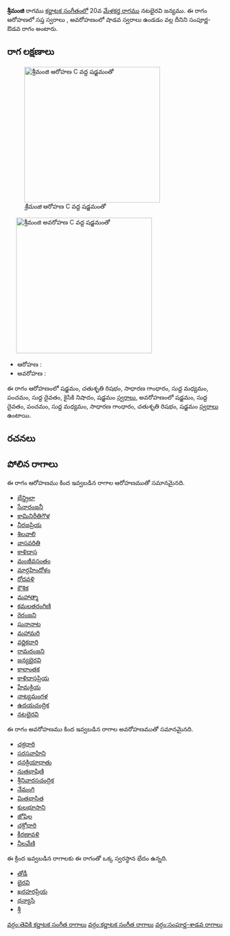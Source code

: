 {{Infobox ragam
	| name          	= శ్రీమంజి
	| synonym	    	= 
	| mela          	= 
	| chakra        	= 
	| janaka        	= 
	| type          	= సంపూర్ణ-శాడవ
	| arohanam      	= {{svaraC|S|R2|G2|M1|P|D1|N2|S'}} 
	| avarohanam    	= {{svaraC|S'|D1|P|M1|G2|R2|S}}
	| jeeva         	=
	| chhaya        	=
	| nyasa         	=
	| vishesha      	= 
	| equivalent  		= 
}}
{{కర్ణాటక సంగీత రాగాలు}}
'''శ్రీమంజి''' రాగము [[కర్ణాటక సంగీతం]]లో 20వ [[మేళకర్త రాగము]] నటభైరవి జన్యము.  ఈ రాగం ఆరోహణలో సప్త స్వరాలు , అవరోహణంలో షాడవ స్వరాలు ఉండడం వల్ల దీనిని సంపూర్ణ-ఔడవ రాగం అంటారు.


==రాగ లక్షణాలు==
[[Image:shrimanji_ar_kb2wiki.png|thumb|right|316px|''శ్రీమంజి'' ఆరోహణ C వద్ద షడ్జమంతో]]
	[[Image:shrimanji_av_kb2wiki.png|thumb|right|316px|''శ్రీమంజి'' అవరోహణ C వద్ద షడ్జమంతో]]

* ఆరోహణ : {{svaraC|S|R2|G2|M1|P|D1|N2|S'}} 
* అవరోహణ : {{svaraC|S'|D1|P|M1|G2|R2|S}}

ఈ రాగం ఆరోహణంలో షడ్జమం, చతుశృతి రిషభం, సాధారణ  గాంధారం, సుద్ద మధ్యమం, పంచమం, సుద్ద దైవతం, కైసికి నిషాదం, షడ్జమం [[స్వరాలు]], అవరోహణంలో షడ్జమం, సుద్ద దైవతం, పంచమం, సుద్ద మధ్యమం, సాధారణ  గాంధారం, చతుశృతి రిషభం, షడ్జమం [[స్వరాలు]] ఉంటాయి.

==రచనలు==



==పోలిన రాగాలు==
ఈ రాగం ఆరోహణము కింద ఇవ్వబడిన రాగాల ఆరోహణముతో సమానమైనది.
* [[భేన్డ్రిలా]]
* [[సేనారంజనీ]]
* [[కామినిరీతిగౌళ]]
* [[నీరజప్రియ]]
* [[శిలవాలి]]
* [[వాసవరితి]]
* [[కాళిదాస]]
* [[మంజీవసంతం]]
* [[మార్గహిందోళం]]
* [[రోదవళి]]
* [[కౌశిక]]
* [[మహాత్మా]]
* [[కమలతరంగిణి]]
* [[రెరంజని]]
* [[ఘనానాట]]
* [[మహామరి]]
* [[ వర్ణికదారి]]
* [[రామరంజని]]
* [[ జన్యభైరవి]]
* [[ కాలాంతక]]
* [[కాళిదాసప్రియ]]
* [[హేమక్రియ]]
* [[నాట్యమంగళ]]
* [[ఉదయచంద్రిక]]
* [[నటభైరవి]]

ఈ రాగం అవరోహణము కింద ఇవ్వబడిన రాగాల అవరోహణముతో సమానమైనది.
* [[చక్రధారి]]
* [[సరసవాహిని]]
* [[ధనక్రియాధాతు]]
* [[నుతభాషిణి]]
* [[శ్రీనివారసచంద్రిక]]
* [[నేమంగి]]
* [[మితభాసిత]]
* [[కులభూసాని]]
* [[జోషిల]]
* [[చక్రోధారి]]
* [[కీరణావళి]]
* [[నీలవేణి]]

ఈ క్రింద ఇవ్వబడిన రాగాలకు ఈ రాగంతో ఒక్క స్వరస్థాన భేదం ఉన్నది.
* [[తోడీ]]
* [[భైరవి]]
* [[ఖరహరప్రియ]]
* [[ధన్యాసి]]
* [[శ్రీ]]



[[వర్గం:తెవికి కర్ణాటక సంగీత రాగాలు]]
[[వర్గం:కర్ణాటక సంగీత రాగాలు]]
[[వర్గం:సంపూర్ణ-శాడవ రాగాలు]]